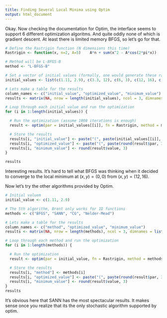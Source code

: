 ```yaml
---
title: Finding Several Local Minima using Optim
output: html_document
---
```


Okay. Now checking the documentation for Optim, the interface seems to support 6 different optimization algoritms. And quite oddly none of which is gradient descent. At least there is limited memory BFGS, so let's go for that.

```r
# Define the Rastrigin function (N dimensions this time)
Rastrigin <- function(x, n=2, A=5)    A*n + sum(x^2 - A*cos(2*pi*x))

# Method will be L-BFGS-B
method <- "L-BFGS-B"

# Set a vector of initial values (formally, one would generate these randomly)
initial_values <- list(c(1.11, 2.9), c(3.3, 12), c(6, 3), c(12, 16), c(0.3, 0.4))

# Lets make a table for the results
column_names <- c("initial_value", "optimized_value", "minimum_value")
results <- matrix(NA, nrow = length(initial_values), ncol = 3, dimnames = list(NULL, column_names))

# Loop through each initial value and run the optimization
for (i in 1:length(initial_values)) {

  # Run the optimization (assume 1000 iterations is enough)
  result <- optim(par = initial_values[[i]], fn = Rastrigin, method = method, control = list(maxit = 1000))

  # Store the results
  results[i, "initial_value"] <- paste("(", paste(initial_values[[i]], collapse = ", "), ")", sep = "")
  results[i, "optimized_value"] <- paste("(", paste(round(result$par, 3), collapse = ", "), ")", sep = "")
  results[i, "minimum_value"] <- round(result$value, 3)
}

results
```

Interesting results. It's hard to tell what BFGS was thinking when it decided to converge to the local minimum at $(x, y) = (0, 0)$ from $(x, y) = (12, 16)$.

Now let's try the other algorithms provided by Optim. 

```r
# Initial valuem
initial_value <- c(1.11, 2.9)

# The 5th algorithm, Brent only works for 1D functions
methods <- c("BFGS", "SANN", "CG", "Nelder-Mead")

# Lets make a table for the results
column_names <- c("method", "optimized_value", "minimum_value")
results <- matrix(NA, nrow = length(methods), ncol = 3, dimnames = list(NULL, column_names))

# Loop through each method and run the optimization
for (i in 1:length(methods)) {

  # Run the optimization
  result <- optim(par = initial_value, fn = Rastrigin, method = methods[i], control = list(maxit = 1000))

  # Store the results
  results[i, "method"] <- methods[i]
  results[i, "optimized_value"] <- paste("(", paste(round(result$par, 3), collapse = ", "), ")", sep = "")
  results[i, "minimum_value"] <- round(result$value, 3)
}
results
```

It's obvious here that SANN has the most spectacular results. It makes sense once you realize that its the only stochastic algorithm supported by optim.
